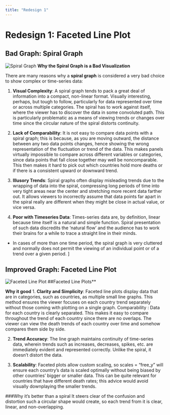 ```yaml
---
title: "Redesign 1"
---
```


# Redesign 1: Faceted Line Plot

## Bad Graph: Spiral Graph

![Spiral Graph](spiral_image.jpg)
**Why the Spiral Graph is a Bad Visualization**

There are many reasons why a **spiral graph** is considered a very bad choice to show complex or time-series data:

1. **Visual Complexity**:
A spiral graph tends to pack a great deal of information into a compact, non-linear format. Visually interesting, perhaps, but tough to follow, particularly for data represented over time or across multiple categories.
The spiral has to work against itself, where the viewer has to discover the data in some convoluted path. This is particularly problematic as a means of viewing trends or changes over time since the circular nature of the spiral distorts continuity.

2. **Lack of Comparability**:
It is not easy to compare data points with a spiral graph; this is because, as you are moving outward, the distance between any two data points changes, hence showing the wrong representation of the fluctuation or trend of the data.
This makes panels virtually impossible to compare across different variables or categories, since data points that fall close together may well be noncomparable. This then makes it hard to pick out which countries hold more deaths or if there is a consistent upward or downward trend.

3. **Illusory Trends**:
Spiral graphs often display misleading trends due to the wrapping of data into the spiral, compressing long periods of time into very tight areas near the center and stretching more recent data farther out.
It allows viewers to incorrectly assume that data points far apart in the spiral really are different when they might be close in actual value, or vice versa.

4. **Poor with Timeseries Data**:
Times-series data are, by definition, linear because time itself is a natural and simple function. Spiral presentation of such data discredits the 'natural flow' and the audience has to work their brains for a while to trace a straight line in their minds.
- In cases of more than one time period, the spiral graph is very cluttered and normally does not permit the viewing of an individual point or of a trend over a given period.
]


## Improved Graph: Faceted Line Plot

![Faceted Line Plot](redesign1_pic.jpg)
##Faceted Line Plots**

**Why it good**
1. **Clarity and Simplicity**: Faceted line plots display data that are in categories, such as countries, as multiple small line graphs. This method ensures the viewer focuses on each country trend separately without those coming with plotting on a single graph.
Comparability : Data for each country is clearly separated. This makes it easy to compare throughout the trend of each country since there are no overlaps. The viewer can view the death trends of each country over time and somehow compares them side by side.

2. **Trend Accuracy**: The line graph maintains continuity of time-series data, wherein trends such as increases, decreases, spikes, etc. are immediately evident and represented correctly. Unlike the spiral, it doesn't distort the data.

3. **Scalability**: Faceted plots allow custom scaling, so scales = "free_y" will ensure each country's data is scaled optimally without being biased by other countries' bigger or smaller data. This can be quite relevant for countries that have different death rates; this advice would avoid visually downplaying the smaller trends.

###Why it's better than a spiral
It steers clear of the confusion and distortion such a circular shape would create, so each trend from it is clear, linear, and non-overlapping.



